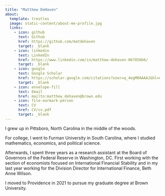 ```yaml
---
title: "Matthew DeHaven"
about:
  template: trestles
  image: static-content/about-me-profile.jpg
  links:
    - icon: github
      text: Github
      href: https://github.com/matdehaven
      target: _blank
    - icon: linkedin
      text: LinkedIn
      href: https://www.linkedin.com/in/matthew-dehaven-067856b6/
      target: _blank
    - icon: google
      text: Google Scholar
      href: https://scholar.google.com/citations?user=q_4egM0AAAAJ&hl=en
      target: _blank
    - icon: envelope-fill
      text: Email
      href: mailto:matthew_dehaven@brown.edu
    - icon: file-earmark-person
      text: CV
      href: CV/cv.pdf
      target: _blank
---
```


I grew up in Pittsboro, North Carolina in the middle of the woods.

For college, I went to Furman University in South Carolina, where I studied mathematics, economics, and political science.

Afterwards, I spent three years as a research assistant at the Board of Governors of the Federal Reserve in Washington, DC. First working with the section of economists focused on International Financial Stability and in my last year working for the Division Director for International Finance, Beth Anne Wilson.

I moved to Providence in 2021 to pursue my graduate degree at Brown University.
